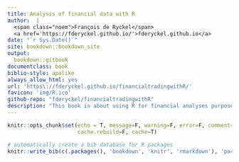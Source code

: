 ```yaml
--- 
title: Analysis of financial data with R
author:  |
  <span class="noem">François de Ryckel</span> 
  <a href='https://fderyckel.github.io/'>fderyckel.github.io</a>
date: "`r Sys.Date()`"
site: bookdown::bookdown_site
output: 
  bookdown::gitbook
documentclass: book
biblio-style: apalike
always_allow_html: yes
url: 'https\://fderyckel.github.io/financialtradingwithR/' 
favicon: 'img/R.ico'
github-repo: "fderyckel/financialtradingwithR"
description: "This book is about using R for financial analyses purposes."
---
```



```r
knitr::opts_chunk$set(echo = T, message=F, warning=F, error=F, comment=NA, R.options=list(width=220),   # code 
                      cache.rebuild=F, cache=T)                                                         # cache
```

```r
# automatically create a bib database for R packages
knitr::write_bib(c(.packages(), 'bookdown', 'knitr', 'rmarkdown'), 'packages.bib')
```




##### {-}

